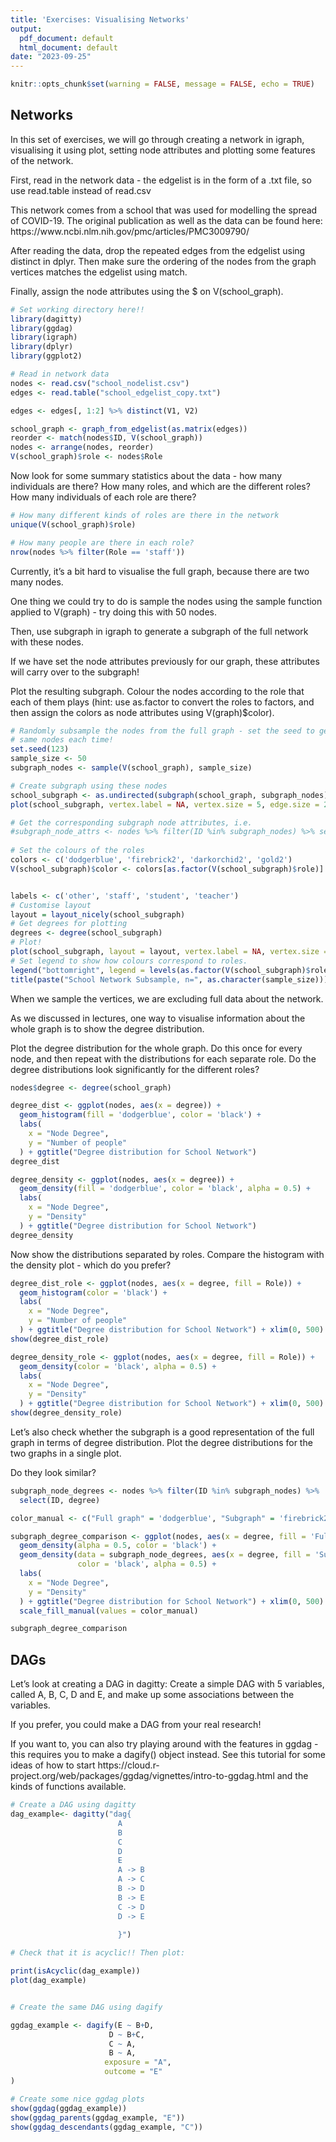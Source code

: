 ```yaml
---
title: 'Exercises: Visualising Networks'
output:
  pdf_document: default
  html_document: default
date: "2023-09-25"
---
```


```r
knitr::opts_chunk$set(warning = FALSE, message = FALSE, echo = TRUE)
```

## Networks

In this set of exercises, we will go through creating a network in igraph, visualising it
using plot, setting node attributes and plotting some features of the network.

First, read in the network data - the edgelist is in the form of a .txt file, so
use read.table instead of read.csv

This network comes from a school that was used for modelling the spread of COVID-19. 
The original publication as well as the data can be found here: 
https://www.ncbi.nlm.nih.gov/pmc/articles/PMC3009790/


After reading the data, drop the repeated edges from the edgelist using distinct
in dplyr. Then make sure the ordering of the nodes from the graph vertices matches 
the edgelist using match. 

Finally, assign the node attributes using the $ on V(school_graph).
```r
# Set working directory here!!
library(dagitty)
library(ggdag)
library(igraph)
library(dplyr)
library(ggplot2)

# Read in network data
nodes <- read.csv("school_nodelist.csv")
edges <- read.table("school_edgelist_copy.txt")

edges <- edges[, 1:2] %>% distinct(V1, V2)

school_graph <- graph_from_edgelist(as.matrix(edges))
reorder <- match(nodes$ID, V(school_graph))
nodes <- arrange(nodes, reorder) 
V(school_graph)$role <- nodes$Role

```

Now look for some summary statistics about the data - how many individuals are there?
How many roles, and which are the different roles? How many individuals of each role are there?


```r
# How many different kinds of roles are there in the network 
unique(V(school_graph)$role)

# How many people are there in each role? 
nrow(nodes %>% filter(Role == 'staff'))


```
Currently, it's a bit hard to visualise the full graph, because there are two many nodes. 

One thing we could try to do is sample the nodes using the sample function applied
to V(graph) - try doing this with 50 nodes. 

Then, use subgraph in igraph to generate a subgraph of the full network with these nodes.

If we have set the node attributes previously for our graph, these attributes will carry over to the subgraph!

Plot the resulting subgraph. Colour the nodes according to the role that each of them plays
(hint: use as.factor to convert the roles to factors, and then assign the colors as node
attributes using V(graph)$color). 

```r
# Randomly subsample the nodes from the full graph - set the seed to get the 
# same nodes each time! 
set.seed(123)
sample_size <- 50
subgraph_nodes <- sample(V(school_graph), sample_size)

# Create subgraph using these nodes
school_subgraph <- as.undirected(subgraph(school_graph, subgraph_nodes))
plot(school_subgraph, vertex.label = NA, vertex.size = 5, edge.size = 2)

# Get the corresponding subgraph node attributes, i.e. 
#subgraph_node_attrs <- nodes %>% filter(ID %in% subgraph_nodes) %>% select(ID, Role)
 
# Set the colours of the roles 
colors <- c('dodgerblue', 'firebrick2', 'darkorchid2', 'gold2')
V(school_subgraph)$color <- colors[as.factor(V(school_subgraph)$role)]


labels <- c('other', 'staff', 'student', 'teacher')
# Customise layout
layout = layout_nicely(school_subgraph)
# Get degrees for plotting
degrees <- degree(school_subgraph)
# Plot!
plot(school_subgraph, layout = layout, vertex.label = NA, vertex.size = sqrt(degrees + 2))
# Set legend to show how colours correspond to roles.
legend("bottomright", legend = levels(as.factor(V(school_subgraph)$role)), fill = colors)
title(paste("School Network Subsample, n=", as.character(sample_size)))

```


When we sample the vertices, we are excluding full data about the network. 

As we discussed in lectures, one way to visualise information about the whole 
graph is to show the degree distribution. 

Plot the degree distribution for the whole graph. Do this once for every node, 
and then repeat with the distributions for each separate role. Do the degree
distributions look significantly for the different roles? 

```r

nodes$degree <- degree(school_graph)

degree_dist <- ggplot(nodes, aes(x = degree)) + 
  geom_histogram(fill = 'dodgerblue', color = 'black') + 
  labs(
    x = "Node Degree",
    y = "Number of people"
  ) + ggtitle("Degree distribution for School Network")
degree_dist

degree_density <- ggplot(nodes, aes(x = degree)) + 
  geom_density(fill = 'dodgerblue', color = 'black', alpha = 0.5) + 
  labs(
    x = "Node Degree",
    y = "Density"
  ) + ggtitle("Degree distribution for School Network")
degree_density

```

Now show the distributions separated by roles. Compare the histogram with the density plot - 
which do you prefer?

```r
degree_dist_role <- ggplot(nodes, aes(x = degree, fill = Role)) + 
  geom_histogram(color = 'black') + 
  labs(
    x = "Node Degree",
    y = "Number of people"
  ) + ggtitle("Degree distribution for School Network") + xlim(0, 500)
show(degree_dist_role)

degree_density_role <- ggplot(nodes, aes(x = degree, fill = Role)) + 
  geom_density(color = 'black', alpha = 0.5) + 
  labs(
    x = "Node Degree",
    y = "Density"
  ) + ggtitle("Degree distribution for School Network") + xlim(0, 500)
show(degree_density_role)
```

Let's also check whether the subgraph is a good representation of the full graph in terms
of degree distribution. Plot the degree distributions for the two graphs in a single plot. 

Do they look similar?

```r

subgraph_node_degrees <- nodes %>% filter(ID %in% subgraph_nodes) %>%
  select(ID, degree)

color_manual <- c("Full graph" = 'dodgerblue', "Subgraph" = 'firebrick2')

subgraph_degree_comparison <- ggplot(nodes, aes(x = degree, fill = 'Full graph')) + 
  geom_density(alpha = 0.5, color = 'black') + 
  geom_density(data = subgraph_node_degrees, aes(x = degree, fill = 'Subgraph'), 
               color = 'black', alpha = 0.5) + 
  labs(
    x = "Node Degree",
    y = "Density"
  ) + ggtitle("Degree distribution for School Network") + xlim(0, 500) + 
  scale_fill_manual(values = color_manual)

subgraph_degree_comparison
```



## DAGs

Let's look at creating a DAG in dagitty: Create a simple DAG with 5 variables, 
called A, B, C, D and E, and make up some associations between the variables. 

If you prefer, you could make a DAG from your real research!

If you want to, you can also try playing around with the features in ggdag - this 
requires you to make a dagify() object instead. See this tutorial for some ideas 
of how to start https://cloud.r-project.org/web/packages/ggdag/vignettes/intro-to-ggdag.html
and the kinds of functions available. 

```r

# Create a DAG using dagitty
dag_example<- dagitty("dag{
                        A
                        B
                        C
                        D
                        E
                        A -> B
                        A -> C
                        B -> D
                        B -> E
                        C -> D
                        D -> E
                        
                        }")

# Check that it is acyclic!! Then plot:

print(isAcyclic(dag_example))
plot(dag_example)


# Create the same DAG using dagify

ggdag_example <- dagify(E ~ B+D,
                      D ~ B+C,
                      C ~ A,
                      B ~ A,
                     exposure = "A",
                     outcome = "E"
)

# Create some nice ggdag plots
show(ggdag(ggdag_example))
show(ggdag_parents(ggdag_example, "E"))
show(ggdag_descendants(ggdag_example, "C"))
```


